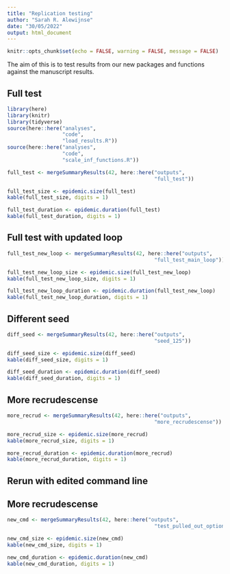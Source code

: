 ```yaml
---
title: "Replication testing"
author: "Sarah R. Alewijnse"
date: "30/05/2022"
output: html_document
---
```


```r
knitr::opts_chunk$set(echo = FALSE, warning = FALSE, message = FALSE)
```

The aim of this is to test results from our new packages and functions against the manuscript results.

## Full test

```r
library(here)
library(knitr)
library(tidyverse)
source(here::here("analyses",
                  "code",
                  "load_results.R"))
source(here::here("analyses",
                  "code",
                  "scale_inf_functions.R"))
```

```r
full_test <- mergeSummaryResults(42, here::here("outputs",
                                                "full_test"))
```

```r
full_test_size <- epidemic.size(full_test)
kable(full_test_size, digits = 1)
```

```r
full_test_duration <- epidemic.duration(full_test)
kable(full_test_duration, digits = 1)
```

## Full test with updated loop

```r
full_test_new_loop <- mergeSummaryResults(42, here::here("outputs",
                                                "full_test_main_loop"))
```

```r
full_test_new_loop_size <- epidemic.size(full_test_new_loop)
kable(full_test_new_loop_size, digits = 1)
```

```r
full_test_new_loop_duration <- epidemic.duration(full_test_new_loop)
kable(full_test_new_loop_duration, digits = 1)
```

## Different seed

```r
diff_seed <- mergeSummaryResults(42, here::here("outputs",
                                                "seed_125"))
```

```r
diff_seed_size <- epidemic.size(diff_seed)
kable(diff_seed_size, digits = 1)
```

```r
diff_seed_duration <- epidemic.duration(diff_seed)
kable(diff_seed_duration, digits = 1)
```

## More recrudescense

```r
more_recrud <- mergeSummaryResults(42, here::here("outputs",
                                                "more_recrudescense"))
```

```r
more_recrud_size <- epidemic.size(more_recrud)
kable(more_recrud_size, digits = 1)
```

```r
more_recrud_duration <- epidemic.duration(more_recrud)
kable(more_recrud_duration, digits = 1)
```

## Rerun with edited command line

## More recrudescense

```r
new_cmd <- mergeSummaryResults(42, here::here("outputs",
                                                "test_pulled_out_options"))
```

```r
new_cmd_size <- epidemic.size(new_cmd)
kable(new_cmd_size, digits = 1)
```

```r
new_cmd_duration <- epidemic.duration(new_cmd)
kable(new_cmd_duration, digits = 1)
```
